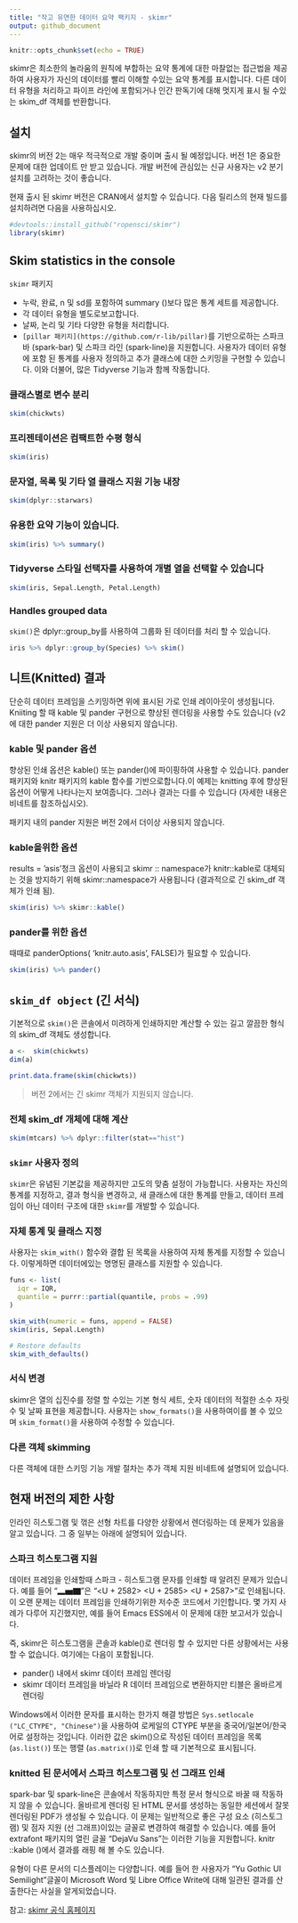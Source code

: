 ```yaml
---
title: "작고 유연한 데이터 요약 팩키지 - skimr"
output: github_document
---
```


```r
knitr::opts_chunk$set(echo = TRUE)
```

skimr은 최소한의 놀라움의 원칙에 부합하는 요약 통계에 대한 마찰없는 접근법을 제공하여 사용자가 자신의 데이터를 빨리 이해할 수있는 요약 통계를 표시합니다. 다른 데이터 유형을 처리하고 파이프 라인에 포함되거나 인간 판독기에 대해 멋지게 표시 될 수있는 skim_df 객체를 반환합니다.

## 설치

skimr의 버전 2는 매우 적극적으로 개발 중이며 출시 될 예정입니다. 버전 1은 중요한 문제에 대한 업데이트 만 받고 있습니다. 개발 버전에 관심있는 신규 사용자는 v2 분기 설치를 고려하는 것이 좋습니다.

현재 출시 된 skimr 버전은 CRAN에서 설치할 수 있습니다. 다음 릴리스의 현재 빌드를 설치하려면 다음을 사용하십시오.

```r
#devtools::install_github("ropensci/skimr")
library(skimr)
```


## Skim statistics in the console

`skimr` 패키지 

- 누락, 완료, n 및 sd를 포함하여 summary ()보다 많은 통계 세트를 제공합니다.
- 각 데이터 유형을 별도로보고합니다.
- 날짜, 논리 및 기타 다양한 유형을 처리합니다.
- `[pillar 패키지](https://github.com/r-lib/pillar)`를 기반으로하는 스파크 바 (spark-bar) 및 스파크 라인 (spark-line)을 지원합니다. 사용자가 데이터 유형에 포함 된 통계를 사용자 정의하고 추가 클래스에 대한 스키밍을 구현할 수 있습니다. 이와 더불어, 많은 Tidyverse 기능과 함께 작동합니다.

### 클래스별로 변수 분리

```r
skim(chickwts)
```


### 프리젠테이션은 컴팩트한 수평 형식

```r
skim(iris)
```


### 문자열, 목록 및 기타 열 클래스 지원 기능 내장

```r
skim(dplyr::starwars)
```


### 유용한 요약 기능이 있습니다.

```r
skim(iris) %>% summary()
```


### Tidyverse 스타일 선택자를 사용하여 개별 열을 선택할 수 있습니다

```r
skim(iris, Sepal.Length, Petal.Length)
```


### Handles grouped data

`skim()`은 dplyr::group_by를 사용하여 그룹화 된 데이터를 처리 할 수 있습니다.

```r
iris %>% dplyr::group_by(Species) %>% skim()
```


## 니트(Knitted) 결과

단순히 데이터 프레임을 스키밍하면 위에 표시된 가로 인쇄 레이아웃이 생성됩니다. Kniiting 할 때 kable 및 pander 구현으로 향상된 렌더링을 사용할 수도 있습니다 (v2에 대한 pander 지원은 더 이상 사용되지 않습니다).

### kable 및 pander 옵션

향상된 인쇄 옵션은 kable() 또는 pander()에 파이핑하여 사용할 수 있습니다. pander 패키지와 knitr 패키지의 kable 함수를 기반으로합니다.이 예제는 knitting 후에 향상된 옵션이 어떻게 나타나는지 보여줍니다. 그러나 결과는 다를 수 있습니다 (자세한 내용은 비네트를 참조하십시오).

패키지 내의 pander 지원은 버전 2에서 더이상 사용되지 않습니다.

### kable을위한 옵션

results = 'asis'청크 옵션이 사용되고 skimr :: namespace가 knitr::kable로 대체되는 것을 방지하기 위해 skimr::namespace가 사용됩니다 (결과적으로 긴 skim_df 객체가 인쇄 됨).

```r
skim(iris) %>% skimr::kable()
```


### pander를 위한 옵션

때때로 panderOptions( 'knitr.auto.asis', FALSE)가 필요할 수 있습니다.

```r
skim(iris) %>% pander()
```



## `skim_df object` (긴 서식)

기본적으로 `skim()`은 콘솔에서 미려하게 인쇄하지만 계산할 수 있는 길고 깔끔한 형식의 skim_df 객체도 생성합니다.

```r
a <-  skim(chickwts)
dim(a)
```


```r
print.data.frame(skim(chickwts))
```


> 버전 2에서는 긴 skimr 객체가 지원되지 않습니다.

### 전체 skim_df 개체에 대해 계산

```r
skim(mtcars) %>% dplyr::filter(stat=="hist")
```


### `skimr` 사용자 정의

`skimr`은 유념된 기본값을 제공하지만 고도의 맞춤 설정이 가능합니다. 사용자는 자신의 통계를 지정하고, 결과 형식을 변경하고, 새 클래스에 대한 통계를 만들고, 데이터 프레임이 아닌 데이터 구조에 대한 `skimr`를 개발할 수 있습니다.

### 자체 통계 및 클래스 지정

사용자는 `skim_with()` 함수와 결합 된 목록을 사용하여 자체 통계를 지정할 수 있습니다. 이렇게하면 데이터에있는 명명된 클래스를 지원할 수 있습니다.

```r
funs <- list(
  iqr = IQR,
  quantile = purrr::partial(quantile, probs = .99)
)

skim_with(numeric = funs, append = FALSE)
skim(iris, Sepal.Length)
```

```r
# Restore defaults
skim_with_defaults()
```

### 서식 변경

skimr은 열의 십진수를 정렬 할 수있는 기본 형식 세트, 숫자 데이터의 적절한 소수 자릿수 및 날짜 표현을 제공합니다. 사용자는 `show_formats()`을 사용하여이를 볼 수 있으며 `skim_format()`을 사용하여 수정할 수 있습니다.

### 다른 객체 skimming

다른 객체에 대한 스키밍 기능 개발 절차는 추가 객체 지원 비네트에 설명되어 있습니다.



## 현재 버전의 제한 사항

인라인 히스토그램 및 꺾은 선형 차트를 다양한 상황에서 렌더링하는 데 문제가 있음을 알고 있습니다. 그 중 일부는 아래에 설명되어 있습니다.


### 스파크 히스토그램 지원

데이터 프레임을 인쇄할때 스파크 - 히스토그램 문자를 인쇄할 때 알려진 문제가 있습니다. 예를 들어 "▂▅▇"은 "<U + 2582> <U + 2585> <U + 2587>"로 인쇄됩니다. 이 오랜 문제는 데이터 프레임을 인쇄하기위한 저수준 코드에서 기인합니다. 몇 가지 사례가 다루어 지긴했지만, 예를 들어 Emacs ESS에서 이 문제에 대한 보고서가 있습니다.

즉, skimr은 히스토그램을 콘솔과 kable()로 렌더링 할 수 있지만 다른 상황에서는 사용할 수 없습니다. 여기에는 다음이 포함됩니다.

- pander() 내에서 skimr 데이터 프레임 렌더링
- skimr 데이터 프레임을 바닐라 R 데이터 프레임으로 변환하지만 티블은 올바르게 렌더링

Windows에서 이러한 문자를 표시하는 한가지 해결 방법은 `Sys.setlocale ("LC_CTYPE", "Chinese")`을 사용하여 로케일의 CTYPE 부분을 중국어/일본어/한국어로 설정하는 것입니다. 이러한 값은 skim()으로 작성된 데이터 프레임을 목록 (`as.list()`) 또는 행렬 (`as.matrix()`)로 인쇄 할 때 기본적으로 표시됩니다.


### knitted 된 문서에서 스파크 히스토그램 및 선 그래프 인쇄

spark-bar 및 spark-line은 콘솔에서 작동하지만 특정 문서 형식으로 바꿀 때 작동하지 않을 수 있습니다. 올바르게 렌더링 된 HTML 문서를 생성하는 동일한 세션에서 잘못 렌더링된 PDF가 생성될 수 있습니다. 이 문제는 일반적으로 좋은 구성 요소 (히스토그램) 및 점자 지원 (선 그래프)이있는 글꼴로 변경하여 해결할 수 있습니다. 예를 들어 extrafont 패키지의 열린 글꼴 "DejaVu Sans"는 이러한 기능을 지원합니다. knitr ::kable ()에서 결과를 래핑 해 볼 수도 있습니다.

유형이 다른 문서의 디스플레이는 다양합니다. 예를 들어 한 사용자가 "Yu Gothic UI Semilight"글꼴이 Microsoft Word 및 Libre Office Write에 대해 일관된 결과를 산출한다는 사실을 알게되었습니다.


참고: [skimr 공식 홈페이지](https://ropensci.github.io/skimr/index.html)